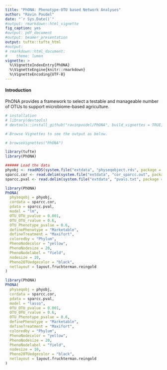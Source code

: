 ```yaml
---
title: "PhONA: Phenotype-OTU based Network Analyses"
author: "Ravin Poudel"
date: "`r Sys.Date()`"
#output: rmarkdown::html_vignette
fig_caption: yes
#output: pdf_document
#output: beamer_presentation
output: tufte::tufte_html
#output:
# rmarkdown::html_document:
#    theme: lumen
vignette: >
  %\VignetteIndexEntry{PhONA}
  %\VignetteEngine{knitr::rmarkdown}
  %\VignetteEncoding{UTF-8}
---
```

#### Introduction

PhONA provides a framework to select a testable and manageable number of OTUs to support microbiome-based agriculture.

```r
# installation 
# library(devtools)
# devtools::install_github("ravinpoudel/PhONA", build_vignettes = TRUE, force = TRUE, auth = "5c5decd148f0378dcb762e7b14c3d1508ef49ba2")

# Browse Vignettes to see the output as below. 

# browseVignettes("PhONA")
```

```r
library(tufte)
library(PhONA)
```


```r
###### Load the data
phyobj <- readRDS(system.file("extdata", "physeqobject.rds", package = "PhONA"))
sparcc.cor <- read.delim(system.file("extdata", "cor_sparcc.out", package = "PhONA"), sep = "\t", header = T, row.names = 1)
sparcc.pval <- read.delim(system.file("extdata", "pvals.txt", package = "PhONA"), sep = "\t", header = T, row.names = 1)
```



```r
library(PhONA)
PhONA(
  physeqobj = phyobj,
  cordata = sparcc.cor,
  pdata = sparcc.pval,
  model = "lm",
  OTU_OTU_pvalue = 0.001,
  OTU_OTU_rvalue = 0.6,
  OTU_Phenotype_pvalue = 0.6,
  definePhenotype = "Marketable",
  defineTreatment = "Maxifort",
  coloredby = "Phylum",
  PhenoNodecolor = "yellow",
  PhenoNodesize = 20,
  PhenoNodelabel = "Yield",
  nodesize = 10,
  Pheno2OTUedgecolor = "black",
  netlayout = layout.fruchterman.reingold
)

```


```r
library(PhONA)
PhONA(
  physeqobj = phyobj,
  cordata = sparcc.cor,
  pdata = sparcc.pval,
  model = "lasso",
  OTU_OTU_pvalue = 0.001,
  OTU_OTU_rvalue = 0.6,
  OTU_Phenotype_pvalue = 0.6,
  definePhenotype = "Marketable",
  defineTreatment = "Maxifort",
  coloredby = "Phylum",
  PhenoNodecolor = "yellow",
  PhenoNodesize = 20,
  PhenoNodelabel = "Yield",
  nodesize = 10,
  Pheno2OTUedgecolor = "black",
  netlayout = layout.fruchterman.reingold
)

```
